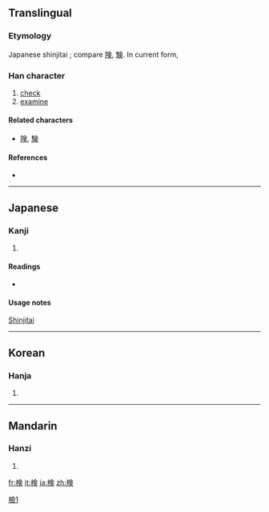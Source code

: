 {{also|檢|检}}
==Translingual==
{{ja-forms|検|[[检]]|[[檢]]}}

===Etymology===
Japanese shinjitai {{Han simp|檢|f=僉|t=㑒}}; compare [[険]], [[験]]. In current form, {{Han compound|木|㑒}}

===Han character===
{{Han char|rn=75|rad=木|as=08|sn=12|four=|canj=木人一人 (DOMO), X木人一人 (XDOMO)|ids=⿰[[木]][[㑒]]}}

# [[check]]
# [[examine]]

====Related characters====
* [[険]], [[験]]

====References====
* {{Han ref|kx=0537.131|dkj=15065|hdz=21235.031|uh=691C|ud=26908}}

----

==Japanese==

===Kanji===
{{ja-kanji|grade=5|rs=木08}}

# {{defn|Japanese|sort=木08}}

====Readings====
* {{ja-readings|on=[[けん]] (ken)|kun=[[しらべる]] (shiraberu)}}

====Usage notes====
[[shinjitai|Shinjitai]]

----

==Korean==

===Hanja===
{{ko-hanja|hangeul=검|eumhun=|rv=geom|mr=kŏm|y=kem}}

# {{defn|Korean|sort=木08}}

----

==Mandarin==

===Hanzi===
{{cmn-hanzi|pin=[[jiǎn]] ([[jian3]])|wg=chien<sup>3</sup>}}

# {{defn|Mandarin|sort=木08}}

[[Category:CJKV characters simplified differently in Japan and China|檢1]]

[[fr:検]]
[[it:検]]
[[ja:検]]
[[zh:検]]